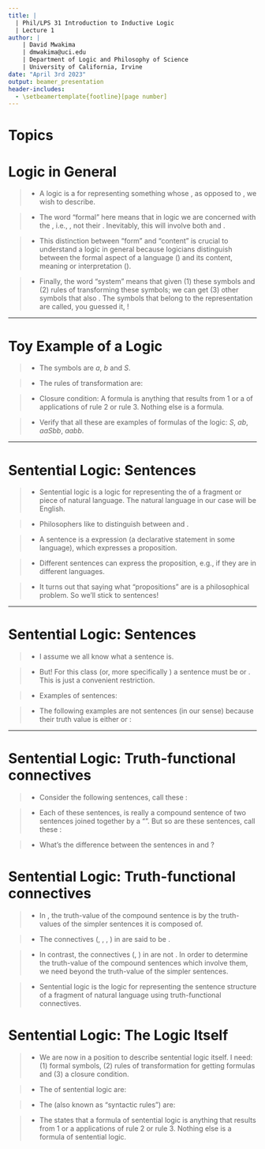 ```yaml
---
title: | 
  | Phil/LPS 31 Introduction to Inductive Logic
  | Lecture 1
author: |
    | David Mwakima
    | dmwakima@uci.edu
    | Department of Logic and Philosophy of Science
    | University of California, Irvine
date: "April 3rd 2023"
output: beamer_presentation
header-includes:
  - \setbeamertemplate{footline}[page number]
---
```


# Topics

\begin{itemize}

\item Logic in General

\item Sentences

\item Truth-functional connectives

\item Sentential logic

\end{itemize}

# Logic in General

>- A logic is a \textcolor{red}{formal system} for representing something whose \textcolor{red}{structure}, as opposed to \textcolor{red}{content}, we wish to describe.

>- The word "formal" here means that in logic we are concerned with the \textcolor{red}{form}, i.e., \textcolor{red}{uninterpreted symbols or formulas}, not their \textcolor{red}{material content}. Inevitably, this will involve both \textcolor{red}{abstraction} and \textcolor{red}{idealization}.

>- This distinction between "form" and "content" is crucial to understand a logic in general because logicians distinguish between the formal aspect of a language (\textcolor{red}{syntax}) and its content, meaning or interpretation (\textcolor{red}{semantics}). 

>- Finally, the word "system" means that given (1) these symbols and (2) rules of transforming these symbols; we can get (3) other symbols that also \textcolor{red}{belong to the representation}. The symbols that belong to the representation are called, you guessed it, \textcolor{red}{formulas}!

***

# Toy Example of a Logic\footnote{This example is from Gerstein, "Introduction to Mathematical Structures and Proofs" p. 3}

>- The symbols are $a$, $b$ and $S$.

>- The rules of transformation are: \begin{enumerate} \item S is a formula. 
\item The result of replacing $S$ with $aSb$ is a formula.
\item The result of deleting $S$ and closing up any resulting space is a formula.
\end{enumerate}

>- Closure condition: A formula is anything that results from 1 or a \textcolor{red}{finite number} of applications of rule 2 or rule 3. Nothing else is a formula.

>- Verify that all these are examples of formulas of the logic: $S$, $ab$, $aaSbb$, $aabb$. 

***

# Sentential Logic: Sentences

>- Sentential logic is a logic for representing the \textcolor{red}{sentence structure} of a fragment or piece of natural language. The natural language in our case will be English.

>- Philosophers like to distinguish between \textcolor{red}{sentences} and \textcolor{red}{propositions}. 

>- A sentence is a \textcolor{red}{linguistic} expression (a declarative statement in some language), which expresses a proposition. 

>- Different sentences can express the \textcolor{red}{same} proposition, e.g., if they are in different languages.
\begin{itemize} \item Schnee ist weiß (German) \item Snow is white (English) \end{itemize}

>- It turns out that saying what "propositions" are is a \textcolor{red}{hard} philosophical problem. So we'll stick to sentences!

***

# Sentential Logic: Sentences

>- I assume we all know what a sentence is.

>- But! For this class (or, more specifically \textcolor{red}{classical logic}) a sentence must be \textcolor{red}{unambiguously true} or \textcolor{red}{false}. This is just a convenient restriction.

>- Examples of sentences: \begin{enumerate}  \item The number two is an even prime number.
\item Kamala Harris was not a California Senator.
\item Michelle Yeoh won an Oscar Award.
\end{enumerate}

>- The following examples are not sentences (in our sense) because their truth value is either \textcolor{red}{context dependent} or \textcolor{red}{vague}: 
\begin{enumerate}  
\item He did it yesterday.
\item This is black.
\item There will be a sea battle tomorrow.
\item Having 1001 strands of hair does not make you bald. How about 1000, 999, \dots?
\end{enumerate}

***

# Sentential Logic: Truth-functional connectives

>- Consider the following sentences, call these \textcolor{red}{Case 1}: \begin{enumerate}
\item The number two is an even number \textcolor{red}{and} the number two is prime.
\item Kamala Harris was \textcolor{red}{not} California Senator.
\item Either Michelle Yeoh won an Oscar Award for Best Actress \textcolor{red}{or} Ana de Armas won an Oscar Award for Best Actress.
\item \textcolor{red}{If} today is Tuesday, \textcolor{red}{then} tomorrow is Wednesday.
\end{enumerate}

>- Each of these sentences, is really a compound sentence of two \text{simpler} sentences joined together by a "\textcolor{red}{connective}". But so are these sentences, call these \textcolor{red}{Case 2}: \begin{enumerate} \item David is teaching \textcolor{red}{until} his students are having fun. (True)
\item Ukraine is fighting Russia \textcolor{red}{until} Russia occupies Crimea. (False)
\item The students are having fun \textcolor{red}{because} the students like to study logic. (True)
\item  The students like to study logic \textcolor{red}{because} the discussions are early in the morning. (False)
\end{enumerate}

>- What's the difference between the sentences in \textcolor{red}{Case 1} and \textcolor{red}{Case 2}?

# Sentential Logic: Truth-functional connectives

>- In \textcolor{red}{Case 1}, the truth-value of the compound sentence is \textcolor{red}{uniquely and fully determined} by the truth-values of the simpler sentences it is composed of.

>- The connectives (\textcolor{red}{and}, \textcolor{red}{not}, \textcolor{red}{or}, \textcolor{red}{if..., then...}) in \textcolor{red}{Case 1} are said to be \textcolor{red}{truth-functional}.

>- In contrast, the connectives (\textcolor{red}{until}, \textcolor{red}{because}) in \textcolor{red}{Case 2} are not \textcolor{red}{truth-functional}. In order to determine the truth-value of the compound sentences which involve them, we need \textcolor{red}{extra information} beyond the truth-value of the simpler sentences. 

>- Sentential logic is the logic for representing the sentence structure of a fragment of natural language using truth-functional connectives.

# Sentential Logic: The Logic Itself

>- We are now in a position to describe sentential logic itself. I need: (1) formal symbols, (2) rules of transformation for getting formulas and (3) a closure condition.

>- The \textcolor{red}{formal symbols} of sentential logic are:
\begin{enumerate} \item \textcolor{red}{$p$}, \textcolor{red}{$q$}, \textcolor{red}{$r$}, \textcolor{red}{$s$} and \textcolor{red}{$t$} as symbols for sentences. If we need more than 5 symbols (rarely!), then add the following countably many symbols \textcolor{red}{$p_{1}$}, \textcolor{red}{$p_{2}$}, \textcolor{red}{$p_{3}$}, \dots.
\item \textcolor{red}{$\vee$} for "or", \textcolor{red}{$\lnot$} for "not" since the other symbols for "and" and "if..., then..." can be defined from these. (More of this later)
\item \textcolor{red}{$($} for left bracket and \textcolor{red}{$)$} for right bracket.
\end{enumerate}

>- The \textcolor{red}{transformation rules} (also known as "syntactic rules") are:
\begin{enumerate}
\item Any sentence \textcolor{red}{$p$} is a formula.
\item If \textcolor{red}{$p$} is a formula, then \textcolor{red}{$\lnot p$} is formula.
\item If \textcolor{red}{$p$} is a formula and \textcolor{red}{$q$} is a formula, then \textcolor{red}{$(p \vee q)$} is a formula.
\end{enumerate}

>- The \textcolor{red}{closure condition} states that a formula of sentential logic is anything that results from 1 or a \textcolor{red}{finite number} applications of rule 2 or rule 3. Nothing else is a formula of sentential logic.
